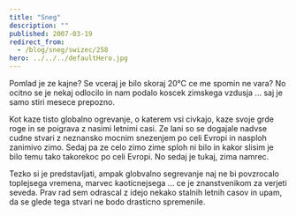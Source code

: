 ```yaml
---
title: "Sneg"
description: ""
published: 2007-03-19
redirect_from:
  - /blog/sneg/swizec/258
hero: ../../../defaultHero.jpg
---
```


Pomlad je ze kajne? Se vceraj je bilo skoraj 20°C ce me spomin ne vara? No ocitno se je nekaj odlocilo in nam podalo koscek zimskega vzdusja ... saj je samo stiri mesece prepozno.

Kot kaze tisto globalno ogrevanje, o katerem vsi civkajo, kaze svoje grde roge in se poigrava z nasimi letnimi casi. Ze lani so se dogajale nadvse cudne stvari z neznansko mocnim snezenjem po celi Evropi in nasploh zanimivo zimo. Sedaj pa ze celo zimo zime sploh ni bilo in kakor slisim je bilo temu tako takorekoc po celi Evropi. No sedaj je tukaj, zima namrec.

Tezko si je predstavljati, ampak globvalno segrevanje naj ne bi povzrocalo toplejsega vremena, marvec kaoticnejsega ... ce je znanstvenikom za verjeti seveda. Prav rad sem odrascal z idejo nekako stalnih letnih casov in upam, da se glede tega stvari ne bodo drasticno spremenile.
